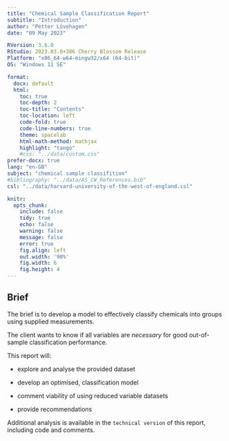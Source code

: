 ```yaml
---
title: "Chemical Sample Classification Report"
subtitle: "Introduction"
author: "Petter Lövehagen"
date: "09 May 2023"

RVersion: 3.6.0 
RStudio: 2023.03.0+386 Cherry Blossom Release
Platform: "x86_64-w64-mingw32/x64 (64-bit)"
OS: "Windows 11 SE"

format: 
  docx: default
  html:
    toc: true
    toc-depth: 2
    toc-title: "Contents"
    toc-location: left
    code-fold: true
    code-line-numbers: true
    theme: spacelab
    html-math-method: mathjax
    highlight: "tango"
    #css: "../data/custom.css"
prefer-docx: true
lang: "en-GB"
subject: "chemical sample classifition"
#bibliography: "../data/AS_CW_References.bib"
csl: "../data/harvard-university-of-the-west-of-england.csl"

knitr:
  opts_chunk:
    include: false
    tidy: true
    echo: false
    warning: false
    message: false
    error: true
    fig.align: left
    out.width: '90%'
    fig.width: 6
    fig.height: 4
---
```


## Brief {#sec-brief}

The brief is to develop a model to effectively classify chemicals into groups using supplied measurements.

The client wants to know if all variables are *necessary* for good out-of-sample classification performance.

This report will:

-   explore and analyse the provided dataset

-   develop an optimised, classification model

-   comment viability of using reduced variable datasets

-   provide recommendations

::: callout-note
Additional analysis is available in the `technical version` of this report, including code and comments.
:::
